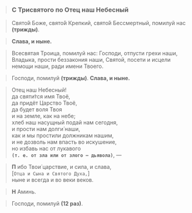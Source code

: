 > ### С Трисвятого по Отец наш Небесный

> Свято́й Боже, свято́й Крепкий, свято́й Бессмертный, помилуй нас **(трижды)**.

> **Слава, и ныне.**

> Всесвятая Троица, помилуй нас: Господи, отпусти грехи наши, Владыка, прости беззакония наши, Святой, посети и исцели немощи наши, ради имени Твоего.

> Господи, помилуй **(трижды)**. **Слава, и ныне.**

> Отец наш Небесный!  
> да святи́тся имя Твоё,  
> да придёт Царство Твоё,  
> да будет воля Твоя  
> и на земле, как на небе;  
> хлеб наш насущный подай нам сегодня,  
> и прости нам долги́ наши,  
> как и мы простили должникам нашим,  
> и не дозволь нам впасть во искушение,  
> но избавь нас от лукавого  
> **`(т. е. от зла или от злого — дьявола)`**, —

> **П** ибо Твои́ царствие, и сила, и слава,  
> <R>[</R>`Отца и Сына и Святого Духа,`<R>]</R>  
> ныне и всегда и во веки веков.

> **Н** Аминь.

> Господи, помилуй **(12 раз)**.
